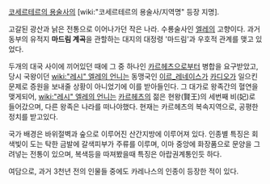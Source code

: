 [[코세르테르의 용술사]]의 [wiki:"코세르테르의 용술사/지역명" 등장 지명].

고갈된 광산과 낡은 전통으로 이어나가던 작은 나라. 수룡술사인 [[엘레]]의 고향이다.
과거 동부의 유적지 '''마드림 계곡'''을 관할하는 대지의 대정령 '마드림'과 우호적 관계를 맺고 있었다.

두개의 대국 사이에 끼어있던 때에 그 중 하나인 [[카르헤츠]]으로부터 병합을 요구받았고, 당시 국왕이던 [[wiki:"레시" 엘레의 언니]]는 동맹국인 [[이르_레네이스]]가 [[카디오]]가 일으킨 문제로 증원을 보내줄 상황이 아니었기에 이를 받아들인다. 그 대가로 왕족간의 혈연을 맺게되어, [[wiki:"레시" 엘레의 언니]]는 [[카르헤츠]]의 젊은 현왕(賢王)의 세번째 비(妃)로 들어갔으며, 다른 왕족은 나라를 떠나야했다. 현재는 카르헤츠의 복속지역으로, 공평한 정치를 받고있다.

국가 배경은 바위절벽과 숲으로 이루어진 산간지방에 이루어져 있다. 인종별 특징은 회색빛이 도는 탁한 금발에 갈색피부가 주류를 이루며, 이마 중앙에 화장품으로 문양을 그려넣는 전통이 있으며, 복색등을 따져봤을때 특징은 아랍권계통인듯 하다.

여담으로, 과거 3천년 전의 인물들 중에도 카레나스의 인종이 등장한 적이 있다.

